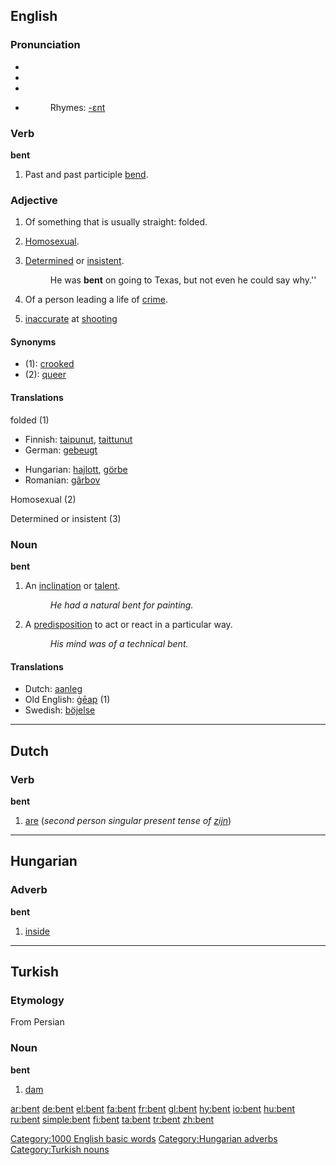 ==English==
===Pronunciation===
*{{AHD|/bĕnt/}}
*{{IPA|/bent/}}
*{{SAMPA|/bent/}}
*{{audio|en-us-bent.ogg|Audio (US)}}
*:Rhymes: [[Rhymes:English:-ɛnt|-ɛnt]]

===Verb===
'''bent'''

# Past and past participle [[bend]].

===Adjective===
{{en-adj}}

#Of something that is usually straight: folded.
#{{italbrac|slang|derogatory|mostly UK}} [[Homosexual]].
#[[determined|Determined]] or [[insistent]].
#:He was '''bent''' on going to Texas, but not even he could say why.''
#Of a person leading a life of [[crime]].
#{{italbrac|slang|football}} [[inaccurate]] at [[shooting]]

====Synonyms====
*(1): [[crooked]]
*(2): [[queer]]

====Translations====
;folded (1)
{{top}}
*Finnish: [[taipunut]], [[taittunut]]
*German: [[gebeugt]]
{{mid}}
*Hungarian: [[hajlott]], [[görbe]]
*Romanian: [[gârbov]]
{{bottom}}

;Homosexual (2)
{{top}}
{{mid}}
{{bottom}}

;Determined or insistent (3)
{{top}}
{{mid}}
{{bottom}}

===Noun===
'''bent'''

#An [[inclination]] or [[talent]].
#: ''He had a natural bent for painting.''
#A [[predisposition]] to act or react in a particular way.
#: ''His mind was of a technical bent.''

====Translations====
*Dutch: [[aanleg]] {{m}}
*Old English: [[geap|ġēap]] (1)
*Swedish: [[böjelse]]


----

==Dutch==
===Verb===
'''bent'''

#[[are]] (''second person singular present tense of [[zijn]]'')


----

==Hungarian==

===Adverb===
'''bent'''

# [[inside]]


----

==Turkish==
===Etymology===
From Persian
===Noun===
'''bent'''

# [[dam]]

[[Category:1000 English basic words]]
[[Category:Hungarian adverbs]]
[[Category:Turkish nouns]]

[[ar:bent]]
[[de:bent]]
[[el:bent]]
[[fa:bent]]
[[fr:bent]]
[[gl:bent]]
[[hy:bent]]
[[io:bent]]
[[hu:bent]]
[[ru:bent]]
[[simple:bent]]
[[fi:bent]]
[[ta:bent]]
[[tr:bent]]
[[zh:bent]]